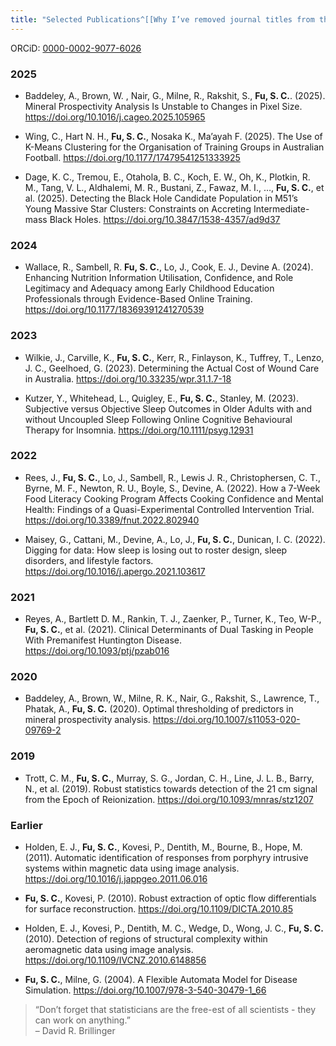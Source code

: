 ```yaml
---
title: "Selected Publications^[[Why I’ve removed journal titles from the papers on my CV](https://doi.org/10.1038/d41586-024-02596-y)]"
---
```


ORCiD: [0000-0002-9077-6026](https://orcid.org/0000-0002-9077-6026)

### 2025

- Baddeley, A., Brown, W. , Nair, G., Milne, R., Rakshit, S., **Fu, S. C.**. (2025). Mineral Prospectivity Analysis Is Unstable to Changes in Pixel Size. <https://doi.org/10.1016/j.cageo.2025.105965>

- Wing, C., Hart N. H., **Fu, S. C.**, Nosaka K., Ma’ayah F. (2025). The Use of K-Means Clustering for the Organisation of Training Groups in Australian Football. <https://doi.org/10.1177/17479541251333925>

- Dage, K. C., Tremou, E., Otahola, B. C., Koch, E. W., Oh, K., Plotkin, R. M., Tang,  V. L., Aldhalemi,  M. R., Bustani, Z., Fawaz, M. I., ..., **Fu, S. C.**, et al. (2025). Detecting the Black Hole Candidate Population in M51’s Young Massive Star Clusters: Constraints on Accreting Intermediate-mass Black Holes. <https://doi.org/10.3847/1538-4357/ad9d37>

### 2024

- Wallace, R., Sambell, R. **Fu, S. C.**, Lo, J., Cook, E. J., Devine A. (2024). Enhancing Nutrition Information Utilisation, Confidence, and Role Legitimacy and Adequacy among Early Childhood Education Professionals through Evidence-Based Online Training. <https://doi.org/10.1177/18369391241270539>

### 2023

- Wilkie, J., Carville, K., **Fu, S. C.**, Kerr, R., Finlayson, K., Tuffrey, T., Lenzo, J. C., Geelhoed, G. (2023). Determining the Actual Cost of Wound Care in Australia. <https://doi.org/10.33235/wpr.31.1.7-18>

- Kutzer, Y., Whitehead, L., Quigley, E., **Fu, S. C.**, Stanley, M. (2023). Subjective versus Objective Sleep Outcomes in Older Adults with and without Uncoupled Sleep Following Online Cognitive Behavioural Therapy for Insomnia. <https://doi.org/10.1111/psyg.12931>

### 2022

- Rees, J., **Fu, S. C.**, Lo, J., Sambell, R., Lewis J. R., Christophersen, C. T., Byrne, M. F., Newton, R. U., Boyle, S., Devine, A. (2022). How a 7-Week Food Literacy Cooking Program Affects Cooking Confidence and Mental Health: Findings of a Quasi-Experimental Controlled Intervention Trial. <https://doi.org/10.3389/fnut.2022.802940>

- Maisey, G., Cattani, M., Devine, A., Lo, J., **Fu, S. C.**, Dunican, I. C. (2022). Digging for data: How sleep is losing out to roster design, sleep disorders, and lifestyle factors. <https://doi.org/10.1016/j.apergo.2021.103617>

### 2021

- Reyes, A., Bartlett D. M., Rankin, T. J., Zaenker, P., Turner, K., Teo, W-P., **Fu, S. C.**, et al. (2021). Clinical Determinants of Dual Tasking in People With Premanifest Huntington Disease. <https://doi.org/10.1093/ptj/pzab016>

### 2020

- Baddeley, A., Brown, W., Milne, R. K., Nair, G., Rakshit, S., Lawrence, T., Phatak, A., **Fu, S. C.** (2020). Optimal thresholding of predictors in mineral prospectivity analysis. <https://doi.org/10.1007/s11053-020-09769-2>

### 2019

- Trott, C. M., **Fu, S. C.**, Murray, S. G., Jordan, C. H., Line, J. L. B., Barry, N., et al. (2019). Robust statistics towards detection of the 21 cm signal from the Epoch of Reionization. <https://doi.org/10.1093/mnras/stz1207>

### Earlier

- Holden, E. J., **Fu, S. C.**, Kovesi, P., Dentith, M., Bourne, B., Hope, M. (2011). Automatic identification of responses from porphyry intrusive systems within magnetic data using image analysis. <https://doi.org/10.1016/j.jappgeo.2011.06.016>

- **Fu, S. C.**, Kovesi, P. (2010). Robust extraction of optic flow differentials for surface reconstruction. <https://doi.org/10.1109/DICTA.2010.85>

- Holden, E. J., Kovesi, P., Dentith, M. C., Wedge, D., Wong, J. C., **Fu, S. C.** (2010). Detection of regions of structural complexity within aeromagnetic data using image analysis. <https://doi.org/10.1109/IVCNZ.2010.6148856>

- **Fu, S. C.**, Milne, G. (2004). A Flexible Automata Model for Disease Simulation. <https://doi.org/10.1007/978-3-540-30479-1_66>

> "Don’t forget that statisticians are the free-est of all scientists - they can work on anything."<br>
> -- David R. Brillinger

